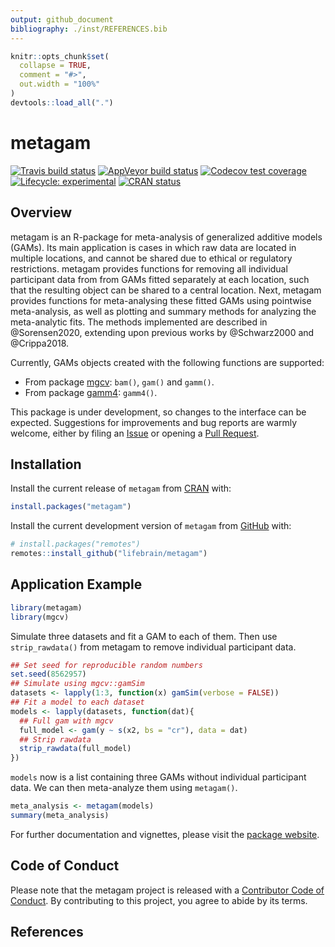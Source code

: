 ```yaml
---
output: github_document
bibliography: ./inst/REFERENCES.bib
---
```


<!-- README.md is generated from README.Rmd. Please edit that file -->

```r
knitr::opts_chunk$set(
  collapse = TRUE,
  comment = "#>",
  out.width = "100%"
)
devtools::load_all(".")
```

# metagam

<!-- badges: start -->
[![Travis build status](https://travis-ci.org/lifebrain/metagam.svg?branch=master)](https://travis-ci.org/lifebrain/metagam)
[![AppVeyor build status](https://ci.appveyor.com/api/projects/status/github/Lifebrain/metagam?branch=master&svg=true)](https://ci.appveyor.com/project/Lifebrain/metagam)
[![Codecov test coverage](https://codecov.io/gh/Lifebrain/metagam/branch/master/graph/badge.svg)](https://codecov.io/gh/Lifebrain/metagam?branch=master)
[![Lifecycle: experimental](https://img.shields.io/badge/lifecycle-experimental-orange.svg)](https://www.tidyverse.org/lifecycle/#experimental)
[![CRAN status](https://www.r-pkg.org/badges/version/metagam)](https://CRAN.R-project.org/package=metagam)
<!-- badges: end -->


## Overview

metagam is an R-package for meta-analysis of generalized additive models (GAMs). Its main application is cases in which raw data are located in multiple locations, and cannot be shared due to ethical or regulatory restrictions. metagam provides functions for removing all individual participant data from from GAMs fitted separately at each location, such that the resulting object can be shared to a central location. Next, metagam provides functions for meta-analysing these fitted GAMs using pointwise meta-analysis, as well as plotting and summary methods for analyzing the meta-analytic fits. The methods implemented are described in @Sorensen2020, extending upon previous works by @Schwarz2000 and @Crippa2018.

Currently, GAMs objects created with the following functions are supported:

- From package [mgcv](https://cran.r-project.org/package=mgcv): `bam()`, `gam()` and `gamm()`.
- From package [gamm4](https://cran.r-project.org/package=gamm4): `gamm4()`.

This package is under development, so changes to the interface can be expected. Suggestions for improvements and bug reports are warmly welcome, either by filing an [Issue](https://github.com/lifebrain/metagam/issues) or opening a [Pull Request](https://github.com/lifebrain/metagam/pulls).

## Installation

Install the current release of `metagam` from [CRAN](https://cran.r-project.org/) with:

``` r
install.packages("metagam")
```

Install the current development version of `metagam` from [GitHub](https://github.com/) with:

``` r
# install.packages("remotes")
remotes::install_github("lifebrain/metagam")
```
## Application Example

```r
library(metagam)
library(mgcv)
```

Simulate three datasets and fit a GAM to each of them. Then use `strip_rawdata()` from metagam to remove individual participant data.

```r
## Set seed for reproducible random numbers
set.seed(8562957)
## Simulate using mgcv::gamSim
datasets <- lapply(1:3, function(x) gamSim(verbose = FALSE))
## Fit a model to each dataset
models <- lapply(datasets, function(dat){
  ## Full gam with mgcv
  full_model <- gam(y ~ s(x2, bs = "cr"), data = dat)
  ## Strip rawdata
  strip_rawdata(full_model)
})
```

`models` now is a list containing three GAMs without individual participant data. We can then meta-analyze them using `metagam()`.

```r
meta_analysis <- metagam(models)
summary(meta_analysis)
```



For further documentation and vignettes, please visit the [package website](https://lifebrain.github.io/metagam/).


## Code of Conduct

Please note that the metagam project is released with a [Contributor Code of Conduct](https://www.contributor-covenant.org/version/1/0/0/code-of-conduct.html). By contributing to this project, you agree to abide by its terms.

## References
